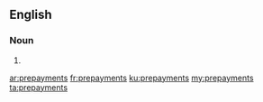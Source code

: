 ==English==

===Noun===
{{head|en}}

# {{plural of|prepayment}}

[[ar:prepayments]]
[[fr:prepayments]]
[[ku:prepayments]]
[[my:prepayments]]
[[ta:prepayments]]